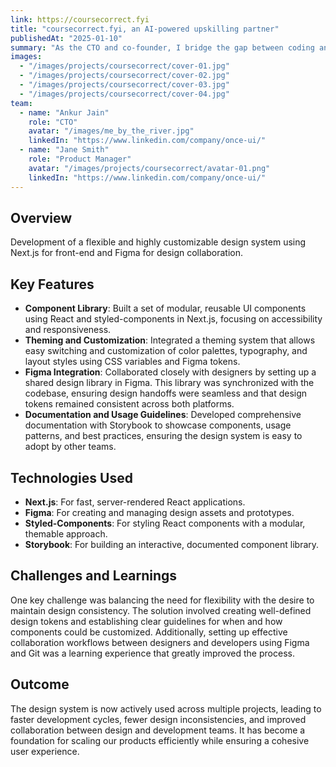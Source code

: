 ```yaml
---
link: https://coursecorrect.fyi
title: "coursecorrect.fyi, an AI-powered upskilling partner"
publishedAt: "2025-01-10"
summary: "As the CTO and co-founder, I bridge the gap between coding and strategic vision, leading our tech team to deliver impactful solutions that balance quality and efficiency"
images:
  - "/images/projects/coursecorrect/cover-01.jpg"
  - "/images/projects/coursecorrect/cover-02.jpg"
  - "/images/projects/coursecorrect/cover-03.jpg"
  - "/images/projects/coursecorrect/cover-04.jpg"
team:
  - name: "Ankur Jain"
    role: "CTO"
    avatar: "/images/me_by_the_river.jpg"
    linkedIn: "https://www.linkedin.com/company/once-ui/"
  - name: "Jane Smith"
    role: "Product Manager"
    avatar: "/images/projects/coursecorrect/avatar-01.png"
    linkedIn: "https://www.linkedin.com/company/once-ui/"
---
```


## Overview

Development of a flexible and highly customizable design system using Next.js for front-end and Figma for design collaboration.

## Key Features

- **Component Library**: Built a set of modular, reusable UI components using React and styled-components in Next.js, focusing on accessibility and responsiveness.
- **Theming and Customization**: Integrated a theming system that allows easy switching and customization of color palettes, typography, and layout styles using CSS variables and Figma tokens.
- **Figma Integration**: Collaborated closely with designers by setting up a shared design library in Figma. This library was synchronized with the codebase, ensuring design handoffs were seamless and that design tokens remained consistent across both platforms.
- **Documentation and Usage Guidelines**: Developed comprehensive documentation with Storybook to showcase components, usage patterns, and best practices, ensuring the design system is easy to adopt by other teams.

## Technologies Used

- **Next.js**: For fast, server-rendered React applications.
- **Figma**: For creating and managing design assets and prototypes.
- **Styled-Components**: For styling React components with a modular, themable approach.
- **Storybook**: For building an interactive, documented component library.

## Challenges and Learnings

One key challenge was balancing the need for flexibility with the desire to maintain design consistency. The solution involved creating well-defined design tokens and establishing clear guidelines for when and how components could be customized. Additionally, setting up effective collaboration workflows between designers and developers using Figma and Git was a learning experience that greatly improved the process.

## Outcome

The design system is now actively used across multiple projects, leading to faster development cycles, fewer design inconsistencies, and improved collaboration between design and development teams. It has become a foundation for scaling our products efficiently while ensuring a cohesive user experience.